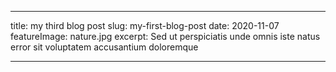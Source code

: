 ---

title: my third blog post
slug: my-first-blog-post
date: 2020-11-07
featureImage: nature.jpg
excerpt: Sed ut perspiciatis unde omnis iste natus error sit voluptatem accusantium doloremque

---